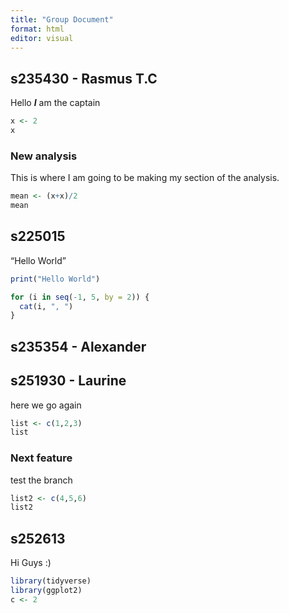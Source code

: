 ```yaml
---
title: "Group Document"
format: html
editor: visual
---
```


## s235430 - Rasmus T.C

Hello ***I*** am the captain

```r
x <- 2
x
```

### New analysis

This is where I am going to be making my section of the analysis.

```r
mean <- (x+x)/2
mean
```

## s225015

"Hello World"

```r
print("Hello World")
```

```r
for (i in seq(-1, 5, by = 2)) {
  cat(i, ", ")
}
```

## s235354 - Alexander

## s251930 - Laurine

here we go again

```r
list <- c(1,2,3)
list 
```

### Next feature

test the branch

```r
list2 <- c(4,5,6)
list2
```

## s252613

Hi Guys :)

```r
library(tidyverse)
library(ggplot2)
c <- 2
```
